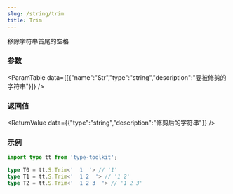 ```yaml
---
slug: /string/trim
title: Trim
---
```



移除字符串首尾的空格

### 参数
<ParamTable data={[{"name":"Str","type":"string","description":"要被修剪的字符串"}]} />

### 返回值
<ReturnValue data={{"type":"string","description":"修剪后的字符串"}} />

### 示例

```ts
import type tt from 'type-toolkit';

type T0 = tt.S.Trim<'  1  '> // '1'
type T1 = tt.S.Trim<'  1 2  '> // '1 2'
type T2 = tt.S.Trim<'  1 2 3  '> // '1 2 3'
```
